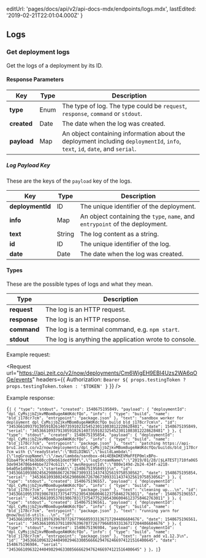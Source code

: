 
  editUrl: 'pages/docs/api/v2/api-docs-mdx/endpoints/logs.mdx',
  lastEdited: '2019-02-21T22:01:04.000Z'
}

## Logs

### Get deployment logs

<Endpoint method="GET" url="/v2/now/deployments/:id/events" />

Get the logs of a deployment by its ID.

#### Response Parameters

| Key         | <HelpLink href="#api-basics/types" hasIcon>Type</HelpLink> | Description                                                                                                                 |
| ----------- | ---------------------------------------------------------- | --------------------------------------------------------------------------------------------------------------------------- |
| **type**    | <HelpLink href="#api-basics/types">Enum</HelpLink>         | The type of log. The type could be `request`, `response`, `command` or `stdout`.                                            |
| **created** | <HelpLink href="#api-basics/types">Date</HelpLink>         | The date when the log was created.                                                                                          |
| **payload** | <HelpLink href="#api-basics/types">Map</HelpLink>          | An object containing information about the deployment including `deploymentId`, `info`, `text`, `id`, `date`, and `serial`. |

##### Log Payload Key

These are the keys of the `payload` key of the logs.

| Key              | <HelpLink href="#api-basics/types" hasIcon>Type</HelpLink> | Description                                                                  |
| ---------------- | ---------------------------------------------------------- | ---------------------------------------------------------------------------- |
| **deploymentId** | <HelpLink href="#api-basics/types">ID</HelpLink>           | The unique identifier of the deployment.                                     |
| **info**         | <HelpLink href="#api-basics/types">Map</HelpLink>          | An object containing the `type`, `name`, and `entrypoint` of the deployment. |
| **text**         | <HelpLink href="#api-basics/types">String</HelpLink>       | The log content as a string.                                                 |
| **id**           | <HelpLink href="#api-basics/types">ID</HelpLink>           | The unique identifier of the log.                                            |
| **date**         | <HelpLink href="#api-basics/types">Date</HelpLink>         | The date when the log was created.                                           |

#### Types

These are the possible types of logs and what they mean.

| Type         | Description                                           |
| ------------ | ----------------------------------------------------- |
| **request**  | The log is an HTTP request.                           |
| **response** | The log is an HTTP response.                          |
| **command**  | The log is a terminal command, e.g. `npm start`.      |
| **stdout**   | The log is anything the application wrote to console. |

<Example>
  <span>Example request:</span>

<Request
  url="https://api.zeit.co/v2/now/deployments/Cm6WigEH9EBI4Uzs2WA6qOGe/events"
  headers={{
    Authorization: `Bearer ${
      props.testingToken ? props.testingToken.token : '$TOKEN'
    }`
  }}
/>

Example response:

<Code lang="json">{`[
  {
    "type": "stdout",
    "created": 1548675195849,
    "payload": {
        "deploymentId": "dpl_CyMsjjbZjkvMBom8ugeAWdKdcfQo",
        "info": {
            "type": "build",
            "name": "bld_j178cr7cm",
            "entrypoint": "package.json"
        },
        "text": "sandbox worker for deployment dpl_CyMsjjbZjkvMBom8ugeAWdKdcfQo build bld_j178cr7cm\n",
        "id": "34536610937913059182614073591023254523011083812228628481",
        "date": 1548675195849,
        "serial": "34536610937913059182614073591023254523011083812228628481"
    }
  },
  {
    "type": "stdout",
    "created": 1548675195854,
    "payload": {
        "deploymentId": "dpl_CyMsjjbZjkvMBom8ugeAWdKdcfQo",
        "info": {
            "type": "build",
            "name": "bld_j178cr7cm",
            "entrypoint": "package.json"
        },
        "text": "patching https://api-bru1.zeit.co/v2/now/deployments/dpl_CyMsjjbZjkvMBom8ugeAWdKdcfQo/builds/bld_j178cr7cm with {\"readyState\":\"BUILDING\",\"buildLambda\":{\"logGroupName\":\"/aws/lambda/sandbox-d4i4EBkDKEVMaFFEP0mlxBPo-01ba4f9c4f6b3608cc09eb61dedf90f\",\"logStreamName\":\"2019/01/28/[$LATEST]710fa0653de9434786b44bbe7274c611\",\"awsRequestId\":\"880e149d-2b24-434f-a218-b4a05e1d89b3\",\"startedAt\":1548675195849}}\n",
        "id": "34536610938024562908606726706730933114374325619758530562",
        "date": 1548675195854,
        "serial": "34536610938024562908606726706730933114374325619758530562"
    }
  },
  {
    "type": "stdout",
    "created": 1548675196557,
    "payload": {
        "deploymentId": "dpl_CyMsjjbZjkvMBom8ugeAWdKdcfQo",
        "info": {
            "type": "build",
            "name": "bld_j178cr7cm",
            "entrypoint": "package.json"
        },
        "text": "cleaning up...\n",
        "id": "34536610953701986783173754775230543060046123758462763011",
        "date": 1548675196557,
        "serial": "34536610953701986783173754775230543060046123758462763011"
    }
  },
  {
    "type": "stdout",
    "created": 1548675196561,
    "payload": {
        "deploymentId": "dpl_CyMsjjbZjkvMBom8ugeAWdKdcfQo",
        "info": {
            "type": "build",
            "name": "bld_j178cr7cm",
            "entrypoint": "package.json"
        },
        "text": "running yarn for @now/build-utils...\n",
        "id": "34536610953791189763967877267796685933136717204486684676",
        "date": 1548675196561,
        "serial": "34536610953791189763967877267796685933136717204486684676"
    }
  },
  {
    "type": "stdout",
    "created": 1548675196984,
    "payload": {
        "deploymentId": "dpl_CyMsjjbZjkvMBom8ugeAWdKdcfQo",
        "info": {
            "type": "build",
            "name": "bld_j178cr7cm",
            "entrypoint": "package.json"
        },
        "text": "yarn add v1.12.3\n",
        "id": "34536610963224404982946330856666294762466974121516400645",
        "date": 1548675196984,
        "serial": "34536610963224404982946330856666294762466974121516400645"
    }
  },
]`}</Code>
</Example>
